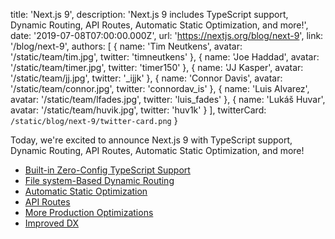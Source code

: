   title: 'Next.js 9',
  description:
    'Next.js 9 includes TypeScript support, Dynamic Routing, API Routes, Automatic Static Optimization, and more!',
  date: '2019-07-08T07:00:00.000Z',
  url: 'https://nextjs.org/blog/next-9',
  link: '/blog/next-9',
  authors: [
    {
      name: 'Tim Neutkens',
      avatar: '/static/team/tim.jpg',
      twitter: 'timneutkens'
    },
    {
      name: 'Joe Haddad',
      avatar: '/static/team/timer.jpg',
      twitter: 'timer150'
    },
    {
      name: 'JJ Kasper',
      avatar: '/static/team/jj.jpg',
      twitter: '_ijjk'
    },
    {
      name: 'Connor Davis',
      avatar: '/static/team/connor.jpg',
      twitter: 'connordav_is'
    },
    {
      name: 'Luis Alvarez',
      avatar: '/static/team/lfades.jpg',
      twitter: 'luis_fades'
    },
    {
      name: 'Lukáš Huvar',
      avatar: '/static/team/huvik.jpg',
      twitter: 'huv1k'
    }
  ],
  twitterCard: `/static/blog/next-9/twitter-card.png`
}

Today, we're excited to announce Next.js 9 with TypeScript support, Dynamic Routing, API Routes, Automatic Static Optimization, and more!

- [Built-in Zero-Config TypeScript Support](#built-in-zero-config-typescript-support)
- [File system-Based Dynamic Routing](#dynamic-route-segments)
- [Automatic Static Optimization](#automatic-static-optimization)
- [API Routes](#api-routes)
- [More Production Optimizations](#production-optimizations)
- [Improved DX](#developer-experience-improvements)
